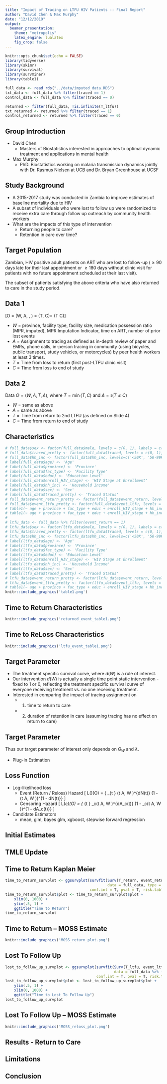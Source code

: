 ```yaml
---
title: "Impact of Tracing on LTFU HIV Patients -- Final Report"
author: "David Chen & Max Murphy"
date: "12/12/2019"
output:
  beamer_presentation:
    theme: "metropolis"
    latex_engine: lualatex
    fig_crop: false
---
```


```r
knitr::opts_chunk$set(echo = FALSE)
library(tidyverse)
library(skimr)
library(survival)
library(survminer)
library(table1)

full_data <- read_rds("../data/imputed_data.RDS")
txt_data <- full_data %>% filter(traced == 1)
control_data <- full_data %>% filter(traced == 0)

returned <- filter(full_data, !is.infinite(T_ltfu))
txt_returned <- returned %>% filter(traced == 1)
control_returned <- returned %>% filter(traced == 0)
```

## Group Introduction
- David Chen
  - Masters of Biostatistics interested in approaches to optimal dynamic treatment and applications in mental health
  
- Max Murphy
  - PhD. Biostatistics working on malaria transmission dynamics jointly with Dr. Rasmus Nielsen at UCB and Dr. Bryan Greenhouse at UCSF

## Study Background
<!-- A study was conducted in Zambia to improve estimates of baseline mortality due to HIV. In the context of this observational study, a subset of individuals who were lost to follow up were assigned to receive extra care through follow up outreach by community health workers. This raises the question of what are the impacts of this type of intervention, both in returning people to care as well as maintaining them over time. -->
- A 2015-2017 study was conducted in Zambia to improve estimates of baseline mortality due to HIV
- A subset of individuals who were lost to follow up were randomized to receive extra care through follow up outreach by community health workers 
- What are the impacts of this type of intervention
  - Returning people to care?
  - Retention in care over time?

## Target Population
\textbf{Pop 1}

Zambian, HIV positive adult patients on ART who are lost to follow-up ($\geq 90$ days late for their last appointment or $\geq 180$ days without clinic visit for patients with no future appointment scheduled at their last visit).

\vspace{.125in}

\textbf{Pop 2}

The subset of patients satisfying the above criteria who have also returned to care in the study period.


## Data 1

\[O = (W, A, \tilde{T}, \Delta)\text{, where } \tilde{T} = \min(T, C)\text{ and }\Delta = \mathbb{I}(T \leq C)\]

- $W$ = province, facility type, facility size, medication possession ratio (MPR, imputed), MPR Imputation Indicator, time on ART, number of prior lost events
- $A$ = Assignment to tracing as defined as in-depth review of paper and EMRs, phone calls, in-person tracing in community (using bicycles, public transport, study vehicles, or motorcycles) by peer health workers at least 3 times.
- $T$ = Time from loss to return (first post-LTFU clinic visit)
- $C$ = Time from loss to end of study

## Data 2
Data $O = (W, A, \tilde{T}, \Delta)$, where $\tilde{T} = \min(T, C)$ and $\Delta = \mathbb{I}(T \leq C)$

- $W$ = same as above
- $A$ = same as above
- $T$ = Time from return to 2nd LTFU (as defined on Slide 4)
- $C$ = Time from return to end of study

## Characteristics
```r
# full_data$sex <- factor(full_data$male, levels = c(0, 1), labels = c('Female', 'Male'))
# full_data$traced_pretty <- factor(full_data$traced, levels = c(0, 1), labels = c('Untraced', 'Traced'))
# full_data$hh_inc <- factor(full_data$hh_inc, levels=c('<50K', '50-99K', '100-199K', '200-499K', '>500K'))
# label(full_data$age) <- 'Age'
# label(full_data$province) <- 'Province'
# label(full_data$fac_type) <- 'Facility Type'
# label(full_data$educ) <- 'Education Level'
# label(full_data$enroll_HIV_stage) <- 'HIV Stage at Enrollment'
# label(full_data$hh_inc) <- 'Household Income'
# label(full_data$sex) <- 'Sex'
# label(full_data$traced_pretty) <- 'Traced Status'
# full_data$event_return_pretty <- factor(full_data$event_return, levels = c(0, 1), labels = c('Censored', 'Returned'))
# full_data$event_ltfu_pretty <- factor(full_data$event_ltfu, levels = c(0, 1), labels = c('Censored', 'Re-LTFU'))
# table1(~ age + province + fac_type + educ + enroll_HIV_stage + hh_inc + sex | traced_pretty, data = full_data)
# table1(~ age + province + fac_type + educ + enroll_HIV_stage + hh_inc + sex + traced_pretty | event_return_pretty, data = full_data)
# 
# ltfu_data <- full_data %>% filter(event_return == 1)
# ltfu_data$sex <- factor(ltfu_data$male, levels = c(0, 1), labels = c('Female', 'Male'))
# ltfu_data$traced_pretty <- factor(ltfu_data$traced, levels = c(0, 1), labels = c('Untraced', 'Traced'))
# ltfu_data$hh_inc <- factor(ltfu_data$hh_inc, levels=c('<50K', '50-99K', '100-199K', '200-499K', '>500K'))
# label(ltfu_data$age) <- 'Age'
# label(ltfu_data$province) <- 'Province'
# label(ltfu_data$fac_type) <- 'Facility Type'
# label(ltfu_data$educ) <- 'Education Level'
# label(ltfu_data$enroll_HIV_stage) <- 'HIV Stage at Enrollment'
# label(ltfu_data$hh_inc) <- 'Household Income'
# label(ltfu_data$sex) <- 'Sex'
# label(ltfu_data$traced_pretty) <- 'Traced Status'
# ltfu_data$event_return_pretty <- factor(ltfu_data$event_return, levels = c(0, 1), labels = c('Censored', 'Returned'))
# ltfu_data$event_ltfu_pretty <- factor(ltfu_data$event_ltfu, levels = c(0, 1), labels = c('Censored', 'Re-LTFU'))
# table1(~ age + province + fac_type + educ + enroll_HIV_stage + hh_inc + sex + traced_pretty | event_ltfu_pretty, data = ltfu_data)
knitr::include_graphics('table1.png')
```

## Time to Return Characteristics

```r
knitr::include_graphics('returned_event_table1.png')
```

## Time to ReLoss Characteristics

```r
knitr::include_graphics('ltfu_event_table1.png')
```

## Target Parameter
- The treatment specific survival curve, where $d(W)$ is a rule of interest.
- Our intervention $d(W)$ is actually a single time point static intervention - fixed to 1 or 0, reflecting the treatment specific survival curve of everyone receiving treatment vs. no one receiving treatment. 
- Interested in comparing the impact of tracing assignment on 
    - (1) time to return to care 
    - (2) duration of retention in care (assuming tracing has no effect on return to care)

## Target Parameter
\begin{align*}
    \Psi(P_0) = \mathbb{E}_{P_0}[S_0(t_0 | A = a, W)] \, , \, a \in \{0, 1\} \\
    S_0(t_0 | A, W) = \prod_{t \in [0, t_0]}(1 - \Lambda_0(dt | A, W))
\end{align*}

Thus our target parameter of interest only depends on $Q_W$ and $\lambda$.

- Plug-in Estimation
\begin{align*}
    \Psi(Q_{W,n}, \lambda^*_n) = \frac{1}{n}\sum_{i = 1}^n S_{\lambda^*_n}(t_0 | A = a, W) \, , \, a \in \{0, 1\}
\end{align*}
    
## Loss Function 
- Log-likelihood loss
    - Event (Return / Reloss) Hazard
    \[ L(\lambda)(O) = \text{-} \left\{ \prod_{t \leq \tilde{T}} \lambda(t \mid A, W )^{dN(t)} (1 - \lambda(t \mid A, W ))^{1 - dN(t)}\right\} \]
    - Censoring Hazard
    \[ L(\lambda_c)(O) = \text{-} \left\{ \prod_{t \leq \tilde{T}} \lambda_c(t \mid A, W )^{dA_c(t)} (1 - \lambda_c(t \mid A, W ))^{1 - dA_c(t)}\right\} \]

- Candidate Estimators
    - mean, glm, bayes glm, xgboost, stepwise forward regression


## Initial Estimates


## TMLE Update


## Time to Return Kaplan Meier
``` r
time_to_return_survplot <- ggsurvplot(survfit(Surv(T_return, event_return, type = 'right') ~ traced, 
                                              data = full_data, type = 'kaplan-meier', conf.int = .95), 
                                      conf.int = T, pval = T, risk.table = T, legend = 'bottom')
time_to_return_survplot$plot <- time_to_return_survplot$plot + 
    xlim(0, 1000) +
    ylim(.5, 1) +
    ggtitle("Time to Return")
time_to_return_survplot
```

## Time to Return -- MOSS Estimate
```r
knitr::include_graphics('MOSS_return_plot.png')
```

## Lost To Follow Up
```r
lost_to_follow_up_survplot <- ggsurvplot(survfit(Surv(T_ltfu, event_ltfu, type = 'right') ~ traced, 
                                                 data = full_data %>% filter(event_return == 1), type = 'kaplan-meier', conf.int = .95), 
                                         conf.int = T, pval = T, risk.table = T, legend = 'bottom')
lost_to_follow_up_survplot$plot <- lost_to_follow_up_survplot$plot + 
    ylim(.5, 1) +
    xlim(0, 1000) +
    ggtitle("Time to Lost To Follow Up")
lost_to_follow_up_survplot
```

## Lost To Follow Up -- MOSS Estimate
```r
knitr::include_graphics('MOSS_reloss_plot.png')
```

## Results - Return to Care

## Limitations

## Conclusion
